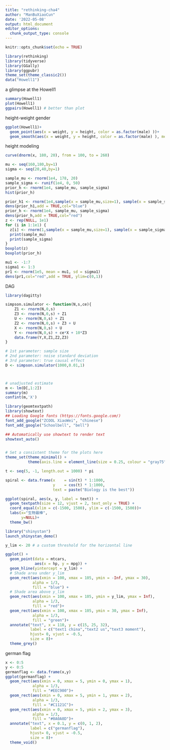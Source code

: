 ```yaml
---
title: "rethinking-cha4"
author: "ManBuXiaoCun"
date: '2022-05-08'
output: html_document
editor_options: 
  chunk_output_type: console
---
```


```r
knitr::opts_chunk$set(echo = TRUE)
```

```r
library(rethinking)
library(tidyverse)
library(GGally)
library(ggpubr)
theme_set(theme_classic2())
data("Howell1")

```
a glimpse at the Howell1
```r
summary(Howell1)
plot(Howell1)
ggpairs(Howell1) # better than plot
```

height-weight gender
```r
ggplot(Howell1)+
  geom_point(aes(x = weight, y = height, color = as.factor(male) ))+
  geom_smooth(aes(x = weight, y = height, color = as.factor(male) ), method = 'loess')
```

height modeling
```r
curve(dnorm(x, 180, 20), from = 100, to = 260)
```

```r
mu <- seq(160,180,by=1)
sigma <- seq(20,40,by=1)

```

```r
sample_mu <- rnorm(1e4, 178, 20)
sample_sigma <- runif(1e4, 0, 50)
prior_h <- rnorm(1e4, sample_mu, sample_sigma)
hist(prior_h)

prior_h1 <- rnorm(1e4,sample(x = sample_mu,size=1), sample(x = sample_sigma,size=1))
dens(prior_h1,add = TRUE,col="blue")
prior_h <- rnorm(1e4, sample_mu, sample_sigma)
dens(prior_h,add = TRUE,col="red")
z <- rep(NULL, 1e1)
for (i in 1:1e1) {
  z[i] <- rnorm(1,sample(x = sample_mu,size=1), sample(x = sample_sigma,size=1))
  print(sample_mu)
  print(sample_sigma)
}
boxplot(z)
boxplot(prior_h)
```

```r
mu1 <- -1:7
sigma1 <- 1:3
pr1 <- rnorm(1e5, mean = mu1, sd = sigma1)
dens(pr1,col="red",add = TRUE, ylim=c(0,1))
```

DAG
```r
library(dagitty)
```

```r
simpson.simulator <- function(N,s,ce){
	Z1 <- rnorm(N,0,s)
	Z3 <- rnorm(N,0,s) + Z1
	U <- rnorm(N,0,s) + Z1
	Z2 <- rnorm(N,0,s) + Z3 + U
	X <- rnorm(N,0,s) + U
	Y <- rnorm(N,0,s) + ce*X + 10*Z3
	data.frame(Y,X,Z1,Z2,Z3)
}

# 1st parameter: sample size
# 2nd parameter: noise standard deviation
# 3rd parameter: true causal effect
D <- simpson.simulator(1000,0.01,1)



# unadjusted estimate
m <- lm(D[,1:2])
summary(m)
confint(m,'X')
```

```r
library(geomtextpath)
library(showtext)
## Loading Google fonts (https://fonts.google.com/)
font_add_google("ZCOOL XiaoWei", "chinese")
font_add_google("Schoolbell", "bell")

## Automatically use showtext to render text
showtext_auto()


# Set a consistent theme for the plots here
theme_set(theme_minimal() + 
          theme(axis.line = element_line(size = 0.25, colour = "gray75")))

t <- seq(5, -1, length.out = 1000) * pi

spiral <- data.frame(x    = sin(t) * 1:1000, 
                     y    = cos(t) * 1:1000,
                     text = paste("Biology is the best"))

ggplot(spiral, aes(x, y, label = text)) +
  geom_textpath(size = 12, vjust = 2, text_only = TRUE) +
  coord_equal(xlim = c(-1500, 1500), ylim = c(-1500, 1500))+
  labs(x="生物最棒",
       y=NULL)+
  theme_bw()
```

```r
library("shinystan")
launch_shinystan_demo()
```

```r
y_lim <- 20 # a custom threshold for the horizontal line

ggplot() +
  geom_point(data = mtcars,
             aes(x = hp, y = mpg)) +
  geom_hline(yintercept = y_lim) +
  # Shade area under y_lim
  geom_rect(aes(xmin = 100, xmax = 105, ymin = -Inf, ymax = 30),
            alpha = 1/3,
            fill = "blue") +
  # Shade area above y_lim
  geom_rect(aes(xmin = 100, xmax = 105, ymin = y_lim, ymax = Inf),
            alpha = 1/3,
            fill = "red")+
  geom_rect(aes(xmin = 100, xmax = 105, ymin = 30, ymax = Inf),
            alpha = 1/3,
            fill = "green")+
  annotate("text", x = 110, y = c(15, 25, 32), 
           label = c("text1 china","text2 us","text3 moment"),
           hjust= 0, vjust = -0.5, 
           size = 8)+
  theme_grey()

```
german flag
```r
x <- 0:5
y <- 0:5
germanflag <- data.frame(x,y)
ggplot(germanflag) +
  geom_rect(aes(xmin = 0, xmax = 5, ymin = 0, ymax = 1),
            alpha = 1/3,
            fill = "#EEC900")+
  geom_rect(aes(xmin = 0, xmax = 5, ymin = 1, ymax = 2),
            alpha = 1/3,
            fill = "#C1121C")+
  geom_rect(aes(xmin = 0, xmax = 5, ymin = 2, ymax = 3),
            alpha = 1/3,
            fill = "#0A0A0D")+
  annotate("text", x = 0.1, y = c(0, 1, 2), 
           label = c("germanflag"),
           hjust= 0, vjust = -0.5, 
           size = 8)+
  theme_void()
  

```

